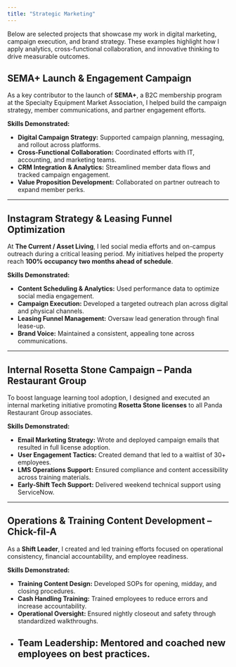 ```yaml
---
title: "Strategic Marketing"
---
```


Below are selected projects that showcase my work in digital marketing, campaign execution, and brand strategy. These examples highlight how I apply analytics, cross-functional collaboration, and innovative thinking to drive measurable outcomes.

## SEMA+ Launch & Engagement Campaign

As a key contributor to the launch of **SEMA+**, a B2C membership program at the Specialty Equipment Market Association, I helped build the campaign strategy, member communications, and partner engagement efforts.

**Skills Demonstrated:**

- **Digital Campaign Strategy:** Supported campaign planning, messaging, and rollout across platforms.
- **Cross-Functional Collaboration:** Coordinated efforts with IT, accounting, and marketing teams.
- **CRM Integration & Analytics:** Streamlined member data flows and tracked campaign engagement.
- **Value Proposition Development:** Collaborated on partner outreach to expand member perks.

---

## Instagram Strategy & Leasing Funnel Optimization

At **The Current / Asset Living**, I led social media efforts and on-campus outreach during a critical leasing period. My initiatives helped the property reach **100% occupancy two months ahead of schedule**.

**Skills Demonstrated:**

- **Content Scheduling & Analytics:** Used performance data to optimize social media engagement.
- **Campaign Execution:** Developed a targeted outreach plan across digital and physical channels.
- **Leasing Funnel Management:** Oversaw lead generation through final lease-up.
- **Brand Voice:** Maintained a consistent, appealing tone across communications.

---

## Internal Rosetta Stone Campaign – Panda Restaurant Group

To boost language learning tool adoption, I designed and executed an internal marketing initiative promoting **Rosetta Stone licenses** to all Panda Restaurant Group associates.

**Skills Demonstrated:**

- **Email Marketing Strategy:** Wrote and deployed campaign emails that resulted in full license adoption.
- **User Engagement Tactics:** Created demand that led to a waitlist of 30+ employees.
- **LMS Operations Support:** Ensured compliance and content accessibility across training materials.
- **Early-Shift Tech Support:** Delivered weekend technical support using ServiceNow.

---

## Operations & Training Content Development – Chick-fil-A

As a **Shift Leader**, I created and led training efforts focused on operational consistency, financial accountability, and employee readiness.

**Skills Demonstrated:**

- **Training Content Design:** Developed SOPs for opening, midday, and closing procedures.
- **Cash Handling Training:** Trained employees to reduce errors and increase accountability.
- **Operational Oversight:** Ensured nightly closeout and safety through standardized walkthroughs.
- **Team Leadership:** Mentored and coached new employees on best practices.
---